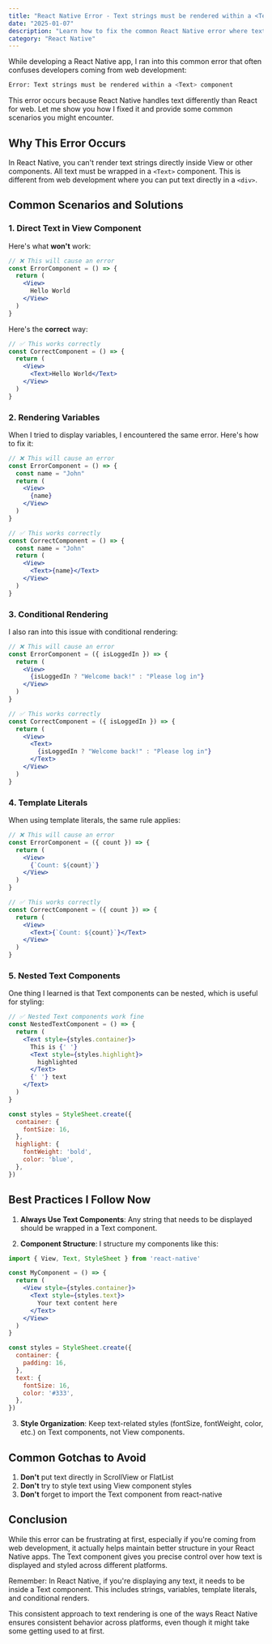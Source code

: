 ```yaml
---
title: "React Native Error - Text strings must be rendered within a <Text> component | Fix"
date: "2025-01-07"
description: "Learn how to fix the common React Native error where text strings must be rendered within a Text component. Complete guide with code examples and solutions."
category: "React Native"
---
```


While developing a React Native app, I ran into this common error that often confuses developers coming from web development:

```bash
Error: Text strings must be rendered within a <Text> component
```

This error occurs because React Native handles text differently than React for web. Let me show you how I fixed it and provide some common scenarios you might encounter.

## Why This Error Occurs

In React Native, you can't render text strings directly inside View or other components. All text must be wrapped in a `<Text>` component. This is different from web development where you can put text directly in a `<div>`.

## Common Scenarios and Solutions

### 1. Direct Text in View Component

Here's what **won't** work:

```jsx
// ❌ This will cause an error
const ErrorComponent = () => {
  return (
    <View>
      Hello World
    </View>
  )
}
```

Here's the **correct** way:

```jsx
// ✅ This works correctly
const CorrectComponent = () => {
  return (
    <View>
      <Text>Hello World</Text>
    </View>
  )
}
```

### 2. Rendering Variables

When I tried to display variables, I encountered the same error. Here's how to fix it:

```jsx
// ❌ This will cause an error
const ErrorComponent = () => {
  const name = "John"
  return (
    <View>
      {name}
    </View>
  )
}

// ✅ This works correctly
const CorrectComponent = () => {
  const name = "John"
  return (
    <View>
      <Text>{name}</Text>
    </View>
  )
}
```

### 3. Conditional Rendering

I also ran into this issue with conditional rendering:

```jsx
// ❌ This will cause an error
const ErrorComponent = ({ isLoggedIn }) => {
  return (
    <View>
      {isLoggedIn ? "Welcome back!" : "Please log in"}
    </View>
  )
}

// ✅ This works correctly
const CorrectComponent = ({ isLoggedIn }) => {
  return (
    <View>
      <Text>
        {isLoggedIn ? "Welcome back!" : "Please log in"}
      </Text>
    </View>
  )
}
```

### 4. Template Literals

When using template literals, the same rule applies:

```jsx
// ❌ This will cause an error
const ErrorComponent = ({ count }) => {
  return (
    <View>
      {`Count: ${count}`}
    </View>
  )
}

// ✅ This works correctly
const CorrectComponent = ({ count }) => {
  return (
    <View>
      <Text>{`Count: ${count}`}</Text>
    </View>
  )
}
```

### 5. Nested Text Components

One thing I learned is that Text components can be nested, which is useful for styling:

```jsx
// ✅ Nested Text components work fine
const NestedTextComponent = () => {
  return (
    <Text style={styles.container}>
      This is {' '}
      <Text style={styles.highlight}>
        highlighted
      </Text>
      {' '} text
    </Text>
  )
}

const styles = StyleSheet.create({
  container: {
    fontSize: 16,
  },
  highlight: {
    fontWeight: 'bold',
    color: 'blue',
  },
})
```

## Best Practices I Follow Now

1. **Always Use Text Components**: Any string that needs to be displayed should be wrapped in a Text component.

2. **Component Structure**: I structure my components like this:

```jsx
import { View, Text, StyleSheet } from 'react-native'

const MyComponent = () => {
  return (
    <View style={styles.container}>
      <Text style={styles.text}>
        Your text content here
      </Text>
    </View>
  )
}

const styles = StyleSheet.create({
  container: {
    padding: 16,
  },
  text: {
    fontSize: 16,
    color: '#333',
  },
})
```

3. **Style Organization**: Keep text-related styles (fontSize, fontWeight, color, etc.) on Text components, not View components.

## Common Gotchas to Avoid

1. **Don't** put text directly in ScrollView or FlatList
2. **Don't** try to style text using View component styles
3. **Don't** forget to import the Text component from react-native

## Conclusion

While this error can be frustrating at first, especially if you're coming from web development, it actually helps maintain better structure in your React Native apps. The Text component gives you precise control over how text is displayed and styled across different platforms.

Remember: In React Native, if you're displaying any text, it needs to be inside a Text component. This includes strings, variables, template literals, and conditional renders.

This consistent approach to text rendering is one of the ways React Native ensures consistent behavior across platforms, even though it might take some getting used to at first. 